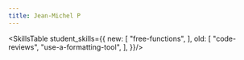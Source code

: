 ---
title: Jean-Michel P
---

<SkillsTable student_skills={{
    new: [
        "free-functions",
    ],
    old: [
        "code-reviews",
        "use-a-formatting-tool",
    ],
}}/>